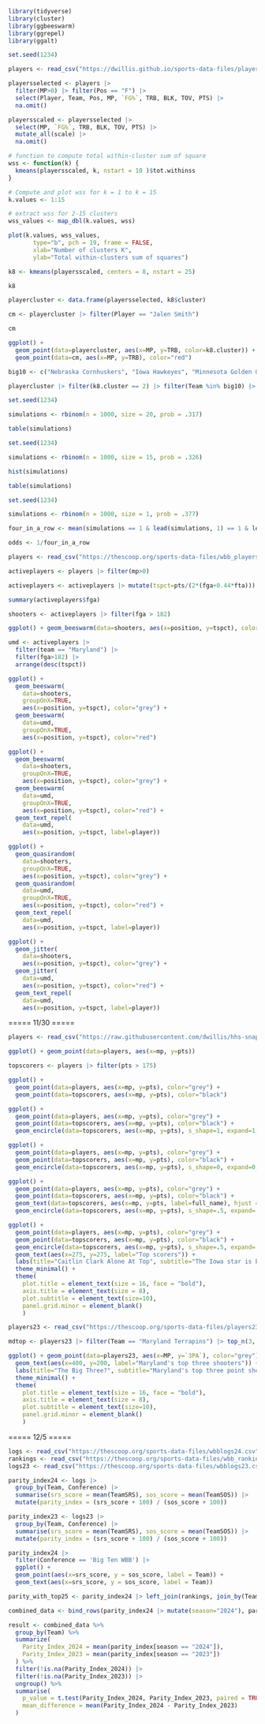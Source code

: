 ```r
library(tidyverse)
library(cluster)
library(ggbeeswarm)
library(ggrepel)
library(ggalt)

set.seed(1234)
```

```r
players <- read_csv("https://dwillis.github.io/sports-data-files/players20.csv")
```

```r
playersselected <- players |>
  filter(MP>0) |> filter(Pos == "F") |>
  select(Player, Team, Pos, MP, `FG%`, TRB, BLK, TOV, PTS) |>
  na.omit()
```

```r
playersscaled <- playersselected |>
  select(MP, `FG%`, TRB, BLK, TOV, PTS) |>
  mutate_all(scale) |>
  na.omit()
```

```r
# function to compute total within-cluster sum of square
wss <- function(k) {
  kmeans(playersscaled, k, nstart = 10 )$tot.withinss
}

# Compute and plot wss for k = 1 to k = 15
k.values <- 1:15

# extract wss for 2-15 clusters
wss_values <- map_dbl(k.values, wss)

plot(k.values, wss_values,
       type="b", pch = 19, frame = FALSE,
       xlab="Number of clusters K",
       ylab="Total within-clusters sum of squares")
```

```r
k8 <- kmeans(playersscaled, centers = 8, nstart = 25)

k8
```

```r
playercluster <- data.frame(playersselected, k8$cluster)
```

```r
cm <- playercluster |> filter(Player == "Jalen Smith")

cm
```

```r
ggplot() +
  geom_point(data=playercluster, aes(x=MP, y=TRB, color=k8.cluster)) +
  geom_point(data=cm, aes(x=MP, y=TRB), color="red")
```

```r
big10 <- c("Nebraska Cornhuskers", "Iowa Hawkeyes", "Minnesota Golden Gophers", "Illinois Fighting Illini", "Northwestern Wildcats", "Wisconsin Badgers", "Indiana Hoosiers", "Purdue Boilermakers", "Ohio State Buckeyes", "Michigan Wolverines", "Michigan State Spartans", "Penn State Nittany Lions", "Rutgers Scarlet Knights", "Maryland Terrapins")

playercluster |> filter(k8.cluster == 2) |> filter(Team %in% big10) |> arrange(desc(MP))
```

```r
set.seed(1234)

simulations <- rbinom(n = 1000, size = 20, prob = .317)

table(simulations)
```

```r
set.seed(1234)

simulations <- rbinom(n = 1000, size = 15, prob = .326)

hist(simulations)
```

```r
table(simulations)
```
```r
set.seed(1234)

simulations <- rbinom(n = 1000, size = 1, prob = .377)

four_in_a_row <- mean(simulations == 1 & lead(simulations, 1) == 1 & lead(simulations, 2) == 1 & lead(simulations, 3) == 1)

odds <- 1/four_in_a_row
```

```r
players <- read_csv("https://thescoop.org/sports-data-files/wbb_players_2023.csv")
```

```r
activeplayers <- players |> filter(mp>0) 

activeplayers <- activeplayers |> mutate(tspct=pts/(2*(fga+0.44*fta)))

summary(activeplayers$fga)
```
```r
shooters <- activeplayers |> filter(fga > 182)

ggplot() + geom_beeswarm(data=shooters, aes(x=position, y=tspct), color="grey")
```
```r
umd <- activeplayers |> 
  filter(team == "Maryland") |> 
  filter(fga>182) |> 
  arrange(desc(tspct))

ggplot() + 
  geom_beeswarm(
    data=shooters, 
    groupOnX=TRUE, 
    aes(x=position, y=tspct), color="grey") + 
  geom_beeswarm(
    data=umd, 
    groupOnX=TRUE, 
    aes(x=position, y=tspct), color="red")
```
```r
ggplot() + 
  geom_beeswarm(
    data=shooters, 
    groupOnX=TRUE, 
    aes(x=position, y=tspct), color="grey") + 
  geom_beeswarm(
    data=umd, 
    groupOnX=TRUE, 
    aes(x=position, y=tspct), color="red") +
  geom_text_repel(
    data=umd, 
    aes(x=position, y=tspct, label=player))
```
```r
ggplot() + 
  geom_quasirandom(
    data=shooters, 
    groupOnX=TRUE, 
    aes(x=position, y=tspct), color="grey") + 
  geom_quasirandom(
    data=umd, 
    groupOnX=TRUE, 
    aes(x=position, y=tspct), color="red") +
  geom_text_repel(
    data=umd, 
    aes(x=position, y=tspct, label=player))
```

```r
ggplot() + 
  geom_jitter(
    data=shooters, 
    aes(x=position, y=tspct), color="grey") + 
  geom_jitter(
    data=umd, 
    aes(x=position, y=tspct), color="red") +
  geom_text_repel(
    data=umd, 
    aes(x=position, y=tspct, label=player))
```

===== 11/30 =====

```r
players <- read_csv("https://raw.githubusercontent.com/dwillis/hhs-snapshots/main/data/player_totals_20231130.csv") |> filter(mp > 0)
```

```r
ggplot() + geom_point(data=players, aes(x=mp, y=pts))
```

```r
topscorers <- players |> filter(pts > 175)

ggplot() + 
  geom_point(data=players, aes(x=mp, y=pts), color="grey") +
  geom_point(data=topscorers, aes(x=mp, y=pts), color="black")
```

```r
ggplot() + 
  geom_point(data=players, aes(x=mp, y=pts), color="grey") + 
  geom_point(data=topscorers, aes(x=mp, y=pts), color="black") + 
  geom_encircle(data=topscorers, aes(x=mp, y=pts), s_shape=1, expand=1, colour="red")
```

```r
ggplot() + 
  geom_point(data=players, aes(x=mp, y=pts), color="grey") + 
  geom_point(data=topscorers, aes(x=mp, y=pts), color="black") + 
  geom_encircle(data=topscorers, aes(x=mp, y=pts), s_shape=0, expand=0, colour="red")
```

```r
ggplot() + 
  geom_point(data=players, aes(x=mp, y=pts), color="grey") + 
  geom_point(data=topscorers, aes(x=mp, y=pts), color="black") + 
  geom_text(data=topscorers, aes(x=mp, y=pts, label=full_name), hjust = 0, vjust=1) +
  geom_encircle(data=topscorers, aes(x=mp, y=pts), s_shape=.5, expand=.03, colour="red")
```

```r
ggplot() + 
  geom_point(data=players, aes(x=mp, y=pts), color="grey") + 
  geom_point(data=topscorers, aes(x=mp, y=pts), color="black") + 
  geom_encircle(data=topscorers, aes(x=mp, y=pts), s_shape=.5, expand=.03, colour="red") +
  geom_text(aes(x=275, y=275, label="Top scorers")) + 
  labs(title="Caitlin Clark Alone At Top", subtitle="The Iowa star is by far the top scorer among all NCAA players", x="Minutes", y="Points") + 
  theme_minimal() + 
  theme(
    plot.title = element_text(size = 16, face = "bold"),
    axis.title = element_text(size = 8), 
    plot.subtitle = element_text(size=10), 
    panel.grid.minor = element_blank()
    )
```

```r
players23 <- read_csv("https://thescoop.org/sports-data-files/players23.csv")
```

```r
mdtop <- players23 |> filter(Team == "Maryland Terrapins") |> top_n(3, `3PA`)

ggplot() + geom_point(data=players23, aes(x=MP, y=`3PA`), color="grey") + geom_point(data=mdtop, aes(x=MP, y=`3PA`), color="red") + geom_encircle(data=mdtop, aes(x=MP, y=`3PA`), s_shape=.02, expand=.18, colour="red") +
  geom_text(aes(x=400, y=200, label="Maryland's top three shooters")) + 
  labs(title="The Big Three?", subtitle="Maryland's top three point shooters not among the leaders in college basketball ", x="Minutes", y="Three point attempts") + 
  theme_minimal() + 
  theme(
    plot.title = element_text(size = 16, face = "bold"),
    axis.title = element_text(size = 8), 
    plot.subtitle = element_text(size=10), 
    panel.grid.minor = element_blank()
    )
```

===== 12/5 =====

```r
logs <- read_csv("https://thescoop.org/sports-data-files/wbblogs24.csv")
rankings <- read_csv("https://thescoop.org/sports-data-files/wbb_rankings.csv")
logs23 <- read_csv("https://thescoop.org/sports-data-files/wbblogs23.csv")
```

```r
parity_index24 <- logs |> 
  group_by(Team, Conference) |> 
  summarise(srs_score = mean(TeamSRS), sos_score = mean(TeamSOS)) |> 
  mutate(parity_index = (srs_score + 100) / (sos_score + 100))

parity_index23 <- logs23 |> 
  group_by(Team, Conference) |> 
  summarise(srs_score = mean(TeamSRS), sos_score = mean(TeamSOS)) |> 
  mutate(parity_index = (srs_score + 100) / (sos_score + 100))
```
```r
parity_index24 |> 
  filter(Conference == 'Big Ten WBB') |> 
  ggplot() + 
  geom_point(aes(x=srs_score, y = sos_score, label = Team)) +
  geom_text(aes(x=srs_score, y = sos_score, label = Team))
```

```r
parity_with_top25 <- parity_index24 |> left_join(rankings, join_by(Team == team))
```

```r
combined_data <- bind_rows(parity_index24 |> mutate(season="2024"), parity_index23 |> mutate(season = "2023")) 

result <- combined_data %>%
  group_by(Team) %>%
  summarize(
    Parity_Index_2024 = mean(parity_index[season == "2024"]),
    Parity_Index_2023 = mean(parity_index[season == "2023"])
  ) %>%
  filter(!is.na(Parity_Index_2024)) |> 
  filter(!is.na(Parity_Index_2023)) |>
  ungroup() %>%
  summarise(
    p_value = t.test(Parity_Index_2024, Parity_Index_2023, paired = TRUE)$p.value,
    mean_difference = mean(Parity_Index_2024 - Parity_Index_2023)
  )
```

